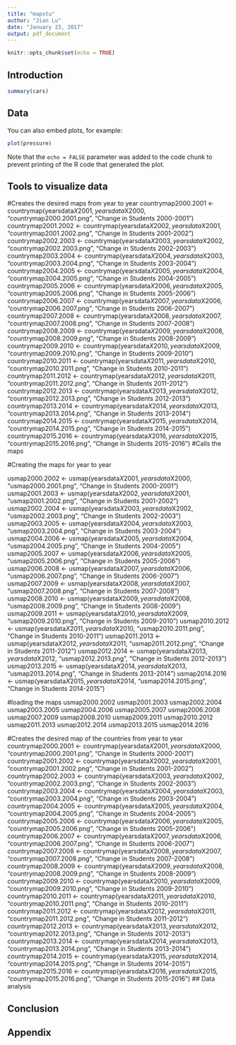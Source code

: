 ```yaml
---
title: "mapstu"
author: "Jian Lu"
date: "January 23, 2017"
output: pdf_document
---
```


```r
knitr::opts_chunk$set(echo = TRUE)
```

## Introduction



```r
summary(cars)
```

## Data

You can also embed plots, for example:

```r
plot(pressure)
```

Note that the `echo = FALSE` parameter was added to the code chunk to prevent printing of the R code that generated the plot.

## Tools to visualize data
#Creates the desired maps from year to year
countrymap2000.2001 <- countrymap(yearsdata$X2001, yearsdata$X2000, "countrymap2000.2001.png", "Change in Students 2000-2001")
countrymap2001.2002 <- countrymap(yearsdata$X2002, yearsdata$X2001, "countrymap2001.2002.png", "Change in Students 2001-2002")
countrymap2002.2003 <- countrymap(yearsdata$X2003, yearsdata$X2002, "countrymap2002.2003.png", "Change in Students 2002-2003")
countrymap2003.2004 <- countrymap(yearsdata$X2004, yearsdata$X2003, "countrymap2003.2004.png", "Change in Students 2003-2004")
countrymap2004.2005 <- countrymap(yearsdata$X2005, yearsdata$X2004, "countrymap2004.2005.png", "Change in Students 2004-2005")
countrymap2005.2006 <- countrymap(yearsdata$X2006, yearsdata$X2005, "countrymap2005.2006.png", "Change in Students 2005-2006")
countrymap2006.2007 <- countrymap(yearsdata$X2007, yearsdata$X2006, "countrymap2006.2007.png", "Change in Students 2006-2007")
countrymap2007.2008 <- countrymap(yearsdata$X2008, yearsdata$X2007, "countrymap2007.2008.png", "Change in Students 2007-2008")
countrymap2008.2009 <- countrymap(yearsdata$X2009, yearsdata$X2008, "countrymap2008.2009.png", "Change in Students 2008-2009")
countrymap2009.2010 <- countrymap(yearsdata$X2010, yearsdata$X2009, "countrymap2009.2010.png", "Change in Students 2009-2010")
countrymap2010.2011 <- countrymap(yearsdata$X2011, yearsdata$X2010, "countrymap2010.2011.png", "Change in Students 2010-2011")
countrymap2011.2012 <- countrymap(yearsdata$X2012, yearsdata$X2011, "countrymap2011.2012.png", "Change in Students 2011-2012")
countrymap2012.2013 <- countrymap(yearsdata$X2013, yearsdata$X2012, "countrymap2012.2013.png", "Change in Students 2012-2013")
countrymap2013.2014 <- countrymap(yearsdata$X2014, yearsdata$X2013, "countrymap2013.2014.png", "Change in Students 2013-2014")
countrymap2014.2015 <- countrymap(yearsdata$X2015, yearsdata$X2014, "countrymap2014.2015.png", "Change in Students 2014-2015")
countrymap2015.2016 <- countrymap(yearsdata$X2016, yearsdata$X2015, "countrymap2015.2016.png", "Change in Students 2015-2016")
#Calls the maps

#Creating the maps for year to year

usmap2000.2002 <- usmap(yearsdata$X2001, yearsdata$X2000, "usmap2000.2001.png", "Change in Students 2000-2001")
usmap2001.2003 <- usmap(yearsdata$X2002, yearsdata$X2001, "usmap2001.2002.png", "Change in Students 2001-2002")
usmap2002.2004 <- usmap(yearsdata$X2003, yearsdata$X2002, "usmap2002.2003.png", "Change in Students 2002-2003")
usmap2003.2005 <- usmap(yearsdata$X2004, yearsdata$X2003, "usmap2003.2004.png", "Change in Students 2003-2004")
usmap2004.2006 <- usmap(yearsdata$X2005, yearsdata$X2004, "usmap2004.2005.png", "Change in Students 2004-2005")
usmap2005.2007 <- usmap(yearsdata$X2006, yearsdata$X2005, "usmap2005.2006.png", "Change in Students 2005-2006")
usmap2006.2008 <- usmap(yearsdata$X2007, yearsdata$X2006, "usmap2006.2007.png", "Change in Students 2006-2007")
usmap2007.2009 <- usmap(yearsdata$X2008, yearsdata$X2007, "usmap2007.2008.png", "Change in Students 2007-2008")
usmap2008.2010 <- usmap(yearsdata$X2009, yearsdata$X2008, "usmap2008.2009.png", "Change in Students 2008-2009")
usmap2009.2011 <- usmap(yearsdata$X2010, yearsdata$X2009, "usmap2009.2010.png", "Change in Students 2009-2010")
usmap2010.2012 <- usmap(yearsdata$X2011, yearsdata$X2010, "usmap2010.2011.png", "Change in Students 2010-2011")
usmap2011.2013 <- usmap(yearsdata$X2012, yearsdata$X2011, "usmap2011.2012.png", "Change in Students 2011-2012")
usmap2012.2014 <- usmap(yearsdata$X2013, yearsdata$X2012, "usmap2012.2013.png", "Change in Students 2012-2013")
usmap2013.2015 <- usmap(yearsdata$X2014, yearsdata$X2013, "usmap2013.2014.png", "Change in Students 2013-2014")
usmap2014.2016 <- usmap(yearsdata$X2015, yearsdata$X2014, "usmap2014.2015.png", "Change in Students 2014-2015")

#loading the maps
usmap2000.2002
usmap2001.2003
usmap2002.2004
usmap2003.2005
usmap2004.2006
usmap2005.2007
usmap2006.2008
usmap2007.2009
usmap2008.2010
usmap2009.2011
usmap2010.2012
usmap2011.2013
usmap2012.2014
usmap2013.2015
usmap2014.2016


#Creates the desired map of the countries from year to year
countrymap2000.2001 <- countrymap(yearsdata$X2001, yearsdata$X2000, "countrymap2000.2001.png", "Change in Students 2000-2001")
countrymap2001.2002 <- countrymap(yearsdata$X2002, yearsdata$X2001, "countrymap2001.2002.png", "Change in Students 2001-2002")
countrymap2002.2003 <- countrymap(yearsdata$X2003, yearsdata$X2002, "countrymap2002.2003.png", "Change in Students 2002-2003")
countrymap2003.2004 <- countrymap(yearsdata$X2004, yearsdata$X2003, "countrymap2003.2004.png", "Change in Students 2003-2004")
countrymap2004.2005 <- countrymap(yearsdata$X2005, yearsdata$X2004, "countrymap2004.2005.png", "Change in Students 2004-2005")
countrymap2005.2006 <- countrymap(yearsdata$X2006, yearsdata$X2005, "countrymap2005.2006.png", "Change in Students 2005-2006")
countrymap2006.2007 <- countrymap(yearsdata$X2007, yearsdata$X2006, "countrymap2006.2007.png", "Change in Students 2006-2007")
countrymap2007.2008 <- countrymap(yearsdata$X2008, yearsdata$X2007, "countrymap2007.2008.png", "Change in Students 2007-2008")
countrymap2008.2009 <- countrymap(yearsdata$X2009, yearsdata$X2008, "countrymap2008.2009.png", "Change in Students 2008-2009")
countrymap2009.2010 <- countrymap(yearsdata$X2010, yearsdata$X2009, "countrymap2009.2010.png", "Change in Students 2009-2010")
countrymap2010.2011 <- countrymap(yearsdata$X2011, yearsdata$X2010, "countrymap2010.2011.png", "Change in Students 2010-2011")
countrymap2011.2012 <- countrymap(yearsdata$X2012, yearsdata$X2011, "countrymap2011.2012.png", "Change in Students 2011-2012")
countrymap2012.2013 <- countrymap(yearsdata$X2013, yearsdata$X2012, "countrymap2012.2013.png", "Change in Students 2012-2013")
countrymap2013.2014 <- countrymap(yearsdata$X2014, yearsdata$X2013, "countrymap2013.2014.png", "Change in Students 2013-2014")
countrymap2014.2015 <- countrymap(yearsdata$X2015, yearsdata$X2014, "countrymap2014.2015.png", "Change in Students 2014-2015")
countrymap2015.2016 <- countrymap(yearsdata$X2016, yearsdata$X2015, "countrymap2015.2016.png", "Change in Students 2015-2016")
## Data analysis

## Conclusion

## Appendix
